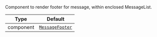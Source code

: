 Component to render footer for message, within enclosed MessageList.

| Type | Default |
| - | - |
| component | [`MessageFooter`](/reactnative/ui-components/message-footer) |
